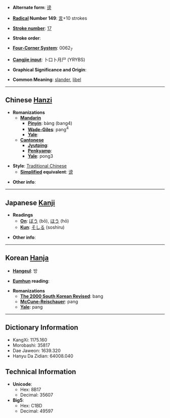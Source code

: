 * '''Alternate form''': [[谤]]

* '''[[Wiktionary:Chinese radical index| Radical]] Number 149''': [[Wiktionary:Chinese radical index 言|言]]+10 strokes

* '''[[Wiktionary:Chinese total strokes index|Stroke number]]''': [[Wiktionary:Chinese total strokes index 17|17]]

* '''Stroke order''': 

* '''[[Wiktionary:Chinese four corner index|Four-Corner System]]''': 0062<sub>7</sub>

* '''[[Wiktionary:Chinese Cangjie index|Cangjie input]]''': 卜口卜月尸 (YRYBS)

* '''Graphical Significance and Origin''': 

* '''Common Meaning''': [[slander]], [[libel]]

----

== Chinese [[Hanzi]] ==

* '''Romanizations'''
** '''[[Mandarin]]'''
*** '''[[Pinyin]]''': bàng (bang4)
*** '''[[Wade-Giles]]''': pang<sup>4</sup>
*** '''[[Yale]]''': 
** '''[[Cantonese]]'''
*** '''[[Jyutping]]''':
*** '''[[Penkyamp]]''': 
*** '''[[Yale]]''': pong3

* '''Style''': [[Traditional Chinese]] 
** '''[[Simplified Chinese|Simplified]] equivalent''': [[谤]]

* '''Other info''': 

----

== Japanese [[Kanji]] ==

* '''Readings'''
** '''[[On]]''': [[ぼう]] (bō), [[ほう]] (hō)
** '''[[Kun]]''': [[そしる]] (soshiru)

* '''Other info''':  

----

== Korean [[Hanja]] ==

* '''[[Hangeul]]''': 방

* '''[[Eumhun]] reading''': 

* '''Romanizations'''
** '''[[The 2000 South Korean Revised Romanization|The 2000 South Korean Revised]]''': bang
** '''[[McCune-Reischauer]]''': pang
** '''[[Yale]]''': pang

----

== Dictionary Information ==

* KangXi: 1175.160
* Morobashi: 35817
* Dae Jaweon: 1639.320
* Hanyu Da Zidian: 64008.040

== Technical Information ==

* '''Unicode''':
** Hex: 8B17
** Decimal: 35607
* '''Big5''':
** Hex: C1BD
** Decimal: 49597